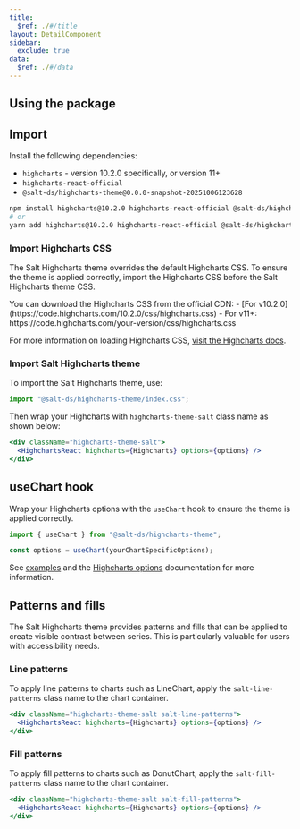 ```yaml
---
title:
  $ref: ./#/title
layout: DetailComponent
sidebar:
  exclude: true
data:
  $ref: ./#/data
---
```


## Using the package

## Import

Install the following dependencies:

- `highcharts` - version 10.2.0 specifically, or version 11+
- `highcharts-react-official`
- `@salt-ds/highcharts-theme@0.0.0-snapshot-20251006123628`

```bash
npm install highcharts@10.2.0 highcharts-react-official @salt-ds/highcharts-theme@0.0.0-snapshot-20251006123628
# or
yarn add highcharts@10.2.0 highcharts-react-official @salt-ds/highcharts-theme@0.0.0-snapshot-20251006123628
```

### Import Highcharts CSS

The Salt Highcharts theme overrides the default Highcharts CSS. To ensure the theme is applied correctly, import the Highcharts CSS before the Salt Highcharts theme CSS.

<Callout title="Note">
  You can download the Highcharts CSS from the official CDN:
  - [For v10.2.0](https://code.highcharts.com/10.2.0/css/highcharts.css)
  - For v11+: https://code.highcharts.com/your-version/css/highcharts.css

For more information on loading Highcharts CSS, [visit the Highcharts docs](https://www.highcharts.com/docs/chart-design-and-style/style-by-css).

</Callout>

### Import Salt Highcharts theme

To import the Salt Highcharts theme, use:

```js
import "@salt-ds/highcharts-theme/index.css";
```

Then wrap your Highcharts with `highcharts-theme-salt` class name as shown below:

```jsx
<div className="highcharts-theme-salt">
  <HighchartsReact highcharts={Highcharts} options={options} />
</div>
```

## useChart hook

Wrap your Highcharts options with the `useChart` hook to ensure the theme is applied correctly.

```jsx
import { useChart } from "@salt-ds/highcharts-theme";

const options = useChart(yourChartSpecificOptions);
```

See [examples](./examples) and the [Highcharts options](https://www.highcharts.com/docs/getting-started/how-to-set-options) documentation for more information.

## Patterns and fills

The Salt Highcharts theme provides patterns and fills that can be applied to create visible contrast between series. This is particularly valuable for users with accessibility needs.

### Line patterns

To apply line patterns to charts such as LineChart, apply the `salt-line-patterns` class name to the chart container.

```jsx
<div className="highcharts-theme-salt salt-line-patterns">
  <HighchartsReact highcharts={Highcharts} options={options} />
</div>
```

### Fill patterns

To apply fill patterns to charts such as DonutChart, apply the `salt-fill-patterns` class name to the chart container.

```jsx
<div className="highcharts-theme-salt salt-fill-patterns">
  <HighchartsReact highcharts={Highcharts} options={options} />
</div>
```
